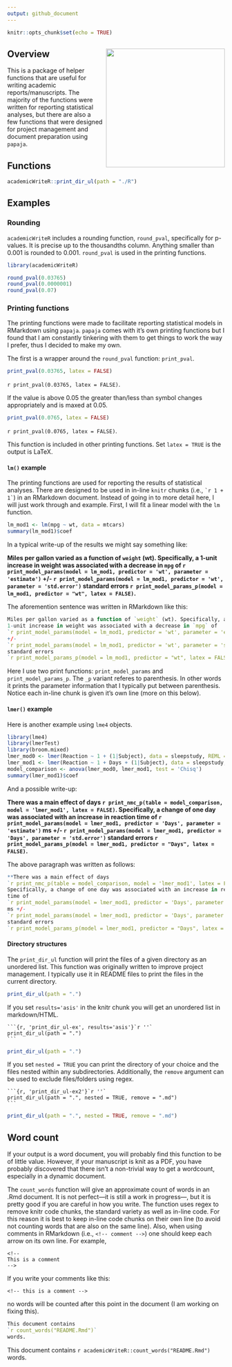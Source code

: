 ```yaml
---
output: github_document
---
```


```r
knitr::opts_chunk$set(echo = TRUE)
```

## Overview <img src='https://raw.githubusercontent.com/jvcasillas/hex_stickers/master/stickers/academicWriteR.png' align='right' width='275px' style="padding-left:5px;"/>


This is a package of helper functions that are useful for writing academic 
reports/manuscripts. The majority of the functions were written for reporting 
statistical analyses, but there are also a few functions that were designed 
for project management and document preparation using `papaja`. 

## Functions

```r
academicWriteR::print_dir_ul(path = "./R")
```

## Examples

### Rounding

`academicWriteR` includes a rounding function, `round_pval`, specifically for 
p-values. It is precise up to the thousandths column. Anything smaller than 
0.001 is rounded to 0.001. `round_pval` is used in the printing functions. 

```r
library(academicWriteR)

round_pval(0.03765) 
round_pval(0.0000001)
round_pval(0.07)
```

### Printing functions

The printing functions were made to facilitate reporting statistical models in 
RMarkdown using `papaja`. `papaja` comes with it's own printing functions but 
I found that I am constantly tinkering with them to get things to work the way 
I prefer, thus I decided to make my own. 

The first is a wrapper around the `round_pval` function: `print_pval`. 

```r
print_pval(0.03765, latex = FALSE)
```

`r print_pval(0.03765, latex = FALSE)`. 

If the value is above 0.05 the greater than/less than symbol changes 
appropriately and is maxed at 0.05. 

```r
print_pval(0.0765, latex = FALSE)
```

`r print_pval(0.0765, latex = FALSE)`. 

This function is included in other printing functions. Set `latex = TRUE` is 
the output is LaTeX. 

#### `lm()` example

The printing functions are used for reporting the results of statistical 
analyses. There are designed to be used in in-line `knitr` chunks (i.e., 
`` `r
1 + 1` ``) in an RMarkdown document. Instead of going in to more detail here, 
I will just work through and example. First, I will fit a linear model with 
the `lm` function. 

```r
lm_mod1 <- lm(mpg ~ wt, data = mtcars)
summary(lm_mod1)$coef
```

In a typical write-up of the results we might say something like:  

**Miles per gallon varied as a function of `weight` (wt). Specifically, a 
1-unit increase in weight was associated with a decrease in `mpg` of 
`r print_model_params(model = lm_mod1, predictor = 'wt', parameter = 'estimate')` 
+/- 
`r print_model_params(model = lm_mod1, predictor = 'wt', parameter = 'std.error')` 
standard errors 
`r print_model_params_p(model = lm_mod1, predictor = "wt", latex = FALSE)`.** 

The aforemention sentence was written in RMarkdown like this: 

```r
Miles per gallon varied as a function of `weight` (wt). Specifically, a 
1-unit increase in weight was associated with a decrease in `mpg` of 
`r print_model_params(model = lm_mod1, predictor = 'wt', parameter = 'estimate')` 
+/- 
`r print_model_params(model = lm_mod1, predictor = 'wt', parameter = 'std.error')` 
standard errors 
`r print_model_params_p(model = lm_mod1, predictor = "wt", latex = FALSE)`. 
```

Here I use two print functions: `print_model_params` and `print_model_params_p`. 
The `_p` variant referes to parenthesis. In other words it prints the parameter 
information that I typically put between parenthesis. Notice each in-line 
chunk is given it's own line (more on this below). 

#### `lmer()` example

Here is another example using `lme4` objects. 

```r
library(lme4)
library(lmerTest)
library(broom.mixed)
lmer_mod0 <- lmer(Reaction ~ 1 + (1|Subject), data = sleepstudy, REML = F)
lmer_mod1 <- lmer(Reaction ~ 1 + Days + (1|Subject), data = sleepstudy, REML = F)
model_comparison <- anova(lmer_mod0, lmer_mod1, test = 'Chisq')
summary(lmer_mod1)$coef
```

And a possible write-up: 

**There was a main effect of days 
`r print_nmc_p(table = model_comparison, model = 'lmer_mod1', latex = FALSE)`. 
Specifically, a change of one day was associated with an increase in reaction 
time of 
`r print_model_params(model = lmer_mod1, predictor = 'Days', parameter = 'estimate')` 
ms +/- 
`r print_model_params(model = lmer_mod1, predictor = 'Days', parameter = 'std.error')` 
standard errors 
`r print_model_params_p(model = lmer_mod1, predictor = "Days", latex = FALSE)`.**

The above paragraph was written as follows: 

```r
**There was a main effect of days 
`r print_nmc_p(table = model_comparison, model = 'lmer_mod1', latex = FALSE)`. 
Specifically, a change of one day was associated with an increase in reaction 
time of 
`r print_model_params(model = lmer_mod1, predictor = 'Days', parameter = 'estimate')` 
ms +/- 
`r print_model_params(model = lmer_mod1, predictor = 'Days', parameter = 'std.error')` 
standard errors 
`r print_model_params_p(model = lmer_mod1, predictor = "Days", latex = FALSE)`.**
```

#### Directory structures

The `print_dir_ul` function will print the files of a given directory as an 
unordered list. This function was originally written to improve project 
management. I typically use it in README files to print the files in the 
current directory. 

```r
print_dir_ul(path = ".")
```

If you set `results='asis'` in the knitr chunk you will get an unordered list 
in markdown/HTML. 

````
```{r, 'print_dir_ul-ex', results='asis'}`r ''`
print_dir_ul(path = ".")
```
````

```r
print_dir_ul(path = ".")
```

If you set `nested = TRUE` you can print the directory of your choice and the 
files nested within any subdirectories. Additionally, the `remove` argument can 
be used to exclude files/folders using regex. 

````
```{r, 'print_dir_ul-ex2'}`r ''`
print_dir_ul(path = ".", nested = TRUE, remove = ".md")
```
````

```r
print_dir_ul(path = ".", nested = TRUE, remove = ".md")
```

## Word count

If your output is a word document, you will probably find this function to be 
of little value. However, if your manuscript is knit as a PDF, you have 
probably discovered that there isn't a non-trivial way to get a wordcount, 
especially in a dynamic document. 

The `count_words` function will give an approximate count of words in an .Rmd 
document. It is not perfect---it is still a work in progress---, but it is 
pretty good if you are careful in how you write. The function uses regex to 
remove knitr code chunks, the standard variety as well as in-line code. For 
this reason it is best to keep in-line code chunks on their own line (to avoid 
not counting words that are also on the same line). Also, when using comments 
in RMarkdown (i.e., `<!-- comment -->`) one should keep each arrow on its own 
line. For example, 

```
<!--
This is a comment
-->
```

If you write your comments like this: 

```
<!-- this is a comment -->
```

no words will be counted after this point in the document (I am working on 
fixing this). 

```r
This document contains 
`r count_words("README.Rmd")`
words. 
```

This document contains 
`r academicWriteR::count_words("README.Rmd")`
words. 

